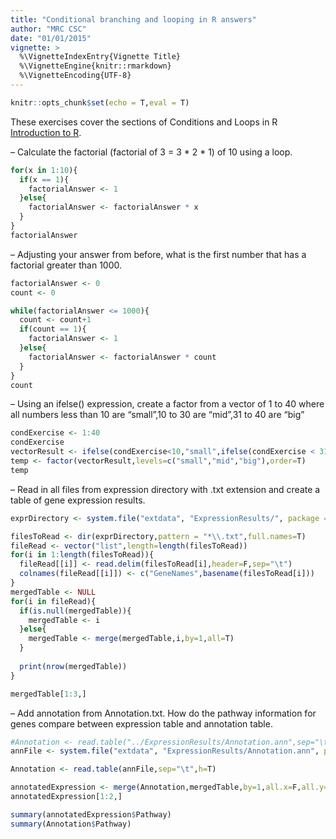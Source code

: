 ```yaml
---
title: "Conditional branching and looping in R answers"
author: "MRC CSC"
date: "01/01/2015"
vignette: >
  %\VignetteIndexEntry{Vignette Title}
  %\VignetteEngine{knitr::rmarkdown}
  %\VignetteEncoding{UTF-8}
---
```


```r
knitr::opts_chunk$set(echo = T,eval = T)
```

These exercises cover the sections of Conditions and Loops in R [Introduction to R]("introToR_Day1.html").

-- Calculate the factorial (factorial of 3 = 3 * 2 * 1) of 10 using a loop.

```r

for(x in 1:10){
  if(x == 1){
    factorialAnswer <- 1
  }else{
    factorialAnswer <- factorialAnswer * x 
  }
}
factorialAnswer
```
-- Adjusting your answer from before, what is the first number that has a factorial greater than 1000.
```r

factorialAnswer <- 0
count <- 0

while(factorialAnswer <= 1000){
  count <- count+1
  if(count == 1){
    factorialAnswer <- 1
  }else{
    factorialAnswer <- factorialAnswer * count 
  }
}
count
```

-- Using an ifelse() expression, create a factor from a vector of 1 to 40 where all numbers less than 10 are "small",10 to 30 are "mid",31 to 40 are "big"

```r
condExercise <- 1:40
condExercise
vectorResult <- ifelse(condExercise<10,"small",ifelse(condExercise < 31,"mid","big"))
temp <- factor(vectorResult,levels=c("small","mid","big"),order=T)
temp
```

-- Read in all files from expression directory with .txt extension and create a table of gene expression results.

```r
exprDirectory <- system.file("extdata", "ExpressionResults/", package = "reproducibleR")

filesToRead <- dir(exprDirectory,pattern = "*\\.txt",full.names=T)
fileRead <- vector("list",length=length(filesToRead))
for(i in 1:length(filesToRead)){
  fileRead[[i]] <- read.delim(filesToRead[i],header=F,sep="\t")
  colnames(fileRead[[i]]) <- c("GeneNames",basename(filesToRead[i]))
}
mergedTable <- NULL
for(i in fileRead){
  if(is.null(mergedTable)){
    mergedTable <- i
  }else{
    mergedTable <- merge(mergedTable,i,by=1,all=T)
  }
  
  print(nrow(mergedTable))
}

mergedTable[1:3,] 

```
-- Add annotation from Annotation.txt. How do the pathway information for genes compare between expression table and annotation table.
 
```r
#Annotation <- read.table("../ExpressionResults/Annotation.ann",sep="\t",h=T)
annFile <- system.file("extdata", "ExpressionResults/Annotation.ann", package = "reproducibleR")

Annotation <- read.table(annFile,sep="\t",h=T)

annotatedExpression <- merge(Annotation,mergedTable,by=1,all.x=F,all.y=T)
annotatedExpression[1:2,]

summary(annotatedExpression$Pathway)
summary(Annotation$Pathway)
```

